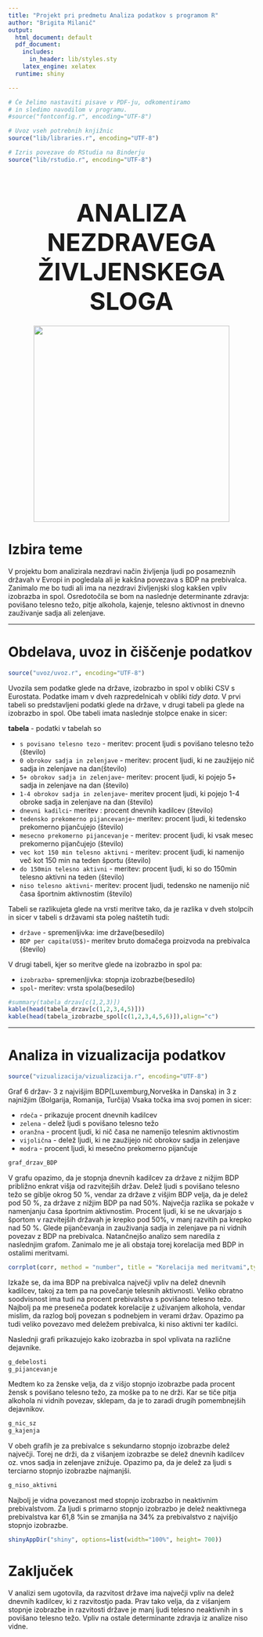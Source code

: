 ```yaml
---
title: "Projekt pri predmetu Analiza podatkov s programom R"
author: "Brigita Milanič"
output:
  html_document: default
  pdf_document:
    includes:
      in_header: lib/styles.sty
    latex_engine: xelatex
  runtime: shiny

---
```

<style type="text/css">
h1.title {
  font-size: 27px;
  color: Grey;
}
h4.author{
  color:Grey;
  margin-bottom: 40px;
}
h1.naslov{
  font-size: 50px;
  margin-bottom: 20px;
}

</style>

```r
# Če želimo nastaviti pisave v PDF-ju, odkomentiramo
# in sledimo navodilom v programu.
#source("fontconfig.r", encoding="UTF-8")

# Uvoz vseh potrebnih knjižnic
source("lib/libraries.r", encoding="UTF-8")
```

```r
# Izris povezave do RStudia na Binderju
source("lib/rstudio.r", encoding="UTF-8")
```

<center> <h1 class="naslov">ANALIZA NEZDRAVEGA ŽIVLJENSKEGA SLOGA</h1> </center>

<center class="slika">

![](slike/unhealthy.jpg){width=400px}
</center>
# Izbira teme

V projektu bom analizirala nezdravi način življenja ljudi po posameznih državah v Evropi in pogledala ali je kakšna povezava s BDP na prebivalca. Zanimalo me bo tudi ali ima na nezdravi življenjski slog kakšen vpliv izobrazba in spol. Osredotočila se bom na naslednje determinante zdravja: povišano telesno težo, pitje alkohola, kajenje, telesno aktivnost in dnevno zauživanje sadja ali zelenjave.


***

# Obdelava, uvoz in čiščenje podatkov

```r
source("uvoz/uvoz.r", encoding="UTF-8")
```

Uvozila sem podatke glede na države, izobrazbo in spol v obliki CSV s Eurostata. Podatke imam v dveh razpredelnicah v obliki *tidy data*.
V prvi tabeli so predstavljeni podatki glede na države, v drugi tabeli pa glede na izobrazbo in spol. Obe tabeli imata naslednje stolpce enake in sicer:

**tabela** - podatki v tabelah so

  * `s povisano telesno tezo` - meritev: procent ljudi s povišano telesno težo (število)
  * `0 obrokov sadja in zelenjave` - meritev: procent ljudi, ki ne zaužijejo nič sadja in zelenjave na dan(število)
  * `5+ obrokov sadja in zelenjave`- meritev: procent ljudi, ki pojejo 5+ sadja in zelenjave na dan (število)
  * `1-4 obrokov sadja in zelenjave`- meritev procent ljudi, ki pojejo 1-4 obroke sadja in zelenjave na dan (število)   
  * `dnevni kadilci`- meritev : procent dnevnih kadilcev (število)
  * `tedensko prekomerno pijancevanje`- meritev: procent ljudi, ki tedensko prekomerno pijančujejo (število)
  * `mesecno prekomerno pijancevanje` - meritev: procent ljudi, ki vsak mesec prekomerno pijančujejo (število)
  * `vec kot 150 min telesno aktivni` - meritev: procent ljudi, ki namenijo več kot 150 min na teden športu (število)
  * `do 150min telesno aktivni` - meritev: procent ljudi, ki so do 150min telesno aktivni na teden (število)
  * `niso telesno aktivni`- meritev: procent ljudi, tedensko ne namenijo nič časa športnim aktivnostim (število)
  
  Tabeli se razlikujeta glede na vrsti meritve tako, da je razlika v dveh stolpcih in sicer v tabeli s državami sta poleg naštetih tudi:
  
  * `države` - spremenljivka: ime države(besedilo)
  * `BDP per capita(US$)`- meritev bruto domačega proizvoda na prebivalca (število)
  
  V drugi tabeli, kjer so meritve glede na izobrazbo in spol pa:
  
  * `izobrazba`- spremenljivka: stopnja izobrazbe(besedilo)
  * `spol`- meritev: vrsta spola(besedilo)
  
```r
#summary(tabela_drzav[c(1,2,3)])
kable(head(tabela_drzav[c(1,2,3,4,5)]))
kable(head(tabela_izobrazbe_spol[c(1,2,3,4,5,6)]),align="c")
```

***

# Analiza in vizualizacija podatkov
```r
source("vizualizacija/vizualizacija.r", encoding="UTF-8")

```

Graf 6 držav- 3 z najvišjim BDP(Luxemburg,Norveška in Danska) in 3 z najnižjim (Bolgarija, Romanija, Turčija)
Vsaka točka ima svoj pomen in sicer:

 - `rdeča` - prikazuje procent dnevnih kadilcev
 - `zelena` - delež ljudi s povišano telesno težo
 - `oranžna` - procent ljudi, ki nič časa ne namenijo telesnim aktivnostim
 - `vijolična` - delež ljudi, ki ne zaužijejo nič obrokov sadja in zelenjave
 - `modra` - procent ljudi, ki mesečno prekomerno pijančuje

```r
graf_drzav_BDP
```

V grafu opazimo, da je stopnja dnevnih kadilcev za države z nižjim BDP približno enkrat višja od razvitejših držav. 
Delež ljudi s povišano telesno težo se giblje okrog 50 %, vendar za države z višjim BDP velja, da je delež pod 50 %, za države z nižjim BDP pa nad 50%. 
Največja razlika se pokaže v namenjanju časa športnim aktivnostim.  Procent ljudi, ki se ne ukvarjajo s športom  v razvitejših  državah je krepko pod 50%, v manj razvitih pa krepko nad 50 %.
Glede pijančevanja in zauživanja sadja in zelenjave pa ni vidnih povezav z BDP na prebivalca.
Natančnejšo analizo sem naredila z naslednjim grafom. Zanimalo me je ali obstaja torej korelacija med BDP in ostalimi meritvami.


```r
corrplot(corr, method = "number", title = "Korelacija med meritvami",type = "upper",tl.cex = 0.8,mar=c(0,0,1,0))

```

Izkaže se, da ima BDP na prebivalca največji vpliv na delež dnevnih kadilcev, takoj za tem pa na povečanje telesnih aktivnosti. Veliko obratno soodvisnost ima tudi na procent prebivalstva s povišano telesno težo. Najbolj pa me preseneča podatek korelacije z uživanjem alkohola, vendar mislim, da razlog bolj povezan s podnebjem in verami držav. Opazimo pa tudi veliko povezavo med deležem prebivalca, ki niso aktivni ter kadilci.

Naslednji grafi prikazujejo kako izobrazba in spol vplivata na različne dejavnike.

```r
g_debelosti
g_pijancevanje
```
Medtem ko za ženske velja, da z višjo stopnjo izobrazbe pada procent žensk s povišano telesno težo, za moške pa to ne drži.
Kar se tiče pitja alkohola ni vidnih povezav, sklepam, da je to zaradi drugih pomembnejših dejavnikov.

```r

g_nic_sz
g_kajenja
```
V obeh grafih je za prebivalce s sekundarno stopnjo izobrazbe delež največji. Torej ne drži, da z višanjem izobrazbe se delež dnevnih kadilcev oz. vnos sadja in zelenjave znižuje. Opazimo pa, da je delež za ljudi s terciarno stopnjo izobrazbe najmanjši.

```r
g_niso_aktivni
```

Najbolj je vidna povezanost med stopnjo izobrazbo in neaktivnim prebivalstvom.  Za ljudi s primarno stopnjo izobrazbo je delež neaktivnega prebivalstva kar 61,8 %in se zmanjša na 34%  za prebivalstvo z najvišjo stopnjo izobrazbe.

```r
shinyAppDir("shiny", options=list(width="100%", height= 700))
```

# Zaključek

V analizi sem ugotovila, da razvitost države ima največji vpliv na delež dnevnih kadilcev, ki z razvitostjo pada.  Prav tako velja, da z višanjem stopnje izobrazbe in razvitosti države je  manj ljudi telesno neaktivnih in s povišano telesno težo. Vpliv na ostale determinante zdravja iz analize niso vidne. 
